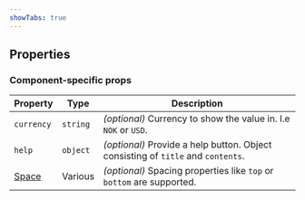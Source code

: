 ```yaml
---
showTabs: true
---
```



## Properties

### Component-specific props

| Property                                | Type     | Description                                                                      |
| --------------------------------------- | -------- | -------------------------------------------------------------------------------- |
| `currency`                              | `string` | _(optional)_ Currency to show the value in. I.e `NOK` or `USD`.                  |
| `help`                                  | `object` | _(optional)_ Provide a help button. Object consisting of `title` and `contents`. |
| [Space](/uilib/layout/space/properties) | Various  | _(optional)_ Spacing properties like `top` or `bottom` are supported.            |

<DataValueReadwriteProperties type="number" />
